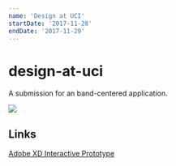 ```yaml
---
name: 'Design at UCI'
startDate: '2017-11-28'
endDate: '2017-11-29'
---
```


# design-at-uci

A submission for an band-centered application.

<img src="./../.vuepress/assets/media/projects/staged/design-at-uci.png" />

## Links

[Adobe XD Interactive Prototype](https://xd.adobe.com/view/7d29404f-3934-4889-972d-1fbb017d6acc/?locale=en-US&x-product=CCHome%2F1.0&guid=a2877e99-b61e-4a3c-b57a-09340e01472b&x-product-location=Recents%3AHome)
